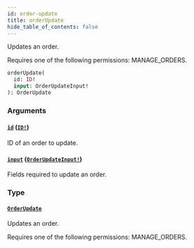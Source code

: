 ```yaml
---
id: order-update
title: orderUpdate
hide_table_of_contents: false
---
```


Updates an order.

Requires one of the following permissions: MANAGE_ORDERS.

```graphql
orderUpdate(
  id: ID!
  input: OrderUpdateInput!
): OrderUpdate
```

### Arguments

#### [`id`](#) ([`ID!`](../../../developer/api-reference/scalars/id))

ID of an order to update.

#### [`input`](#) ([`OrderUpdateInput!`](../../../developer/api-reference/inputs/order-update-input))

Fields required to update an order.

### Type

#### [`OrderUpdate`](../../../developer/api-reference/objects/order-update)

Updates an order.

Requires one of the following permissions: MANAGE_ORDERS.
